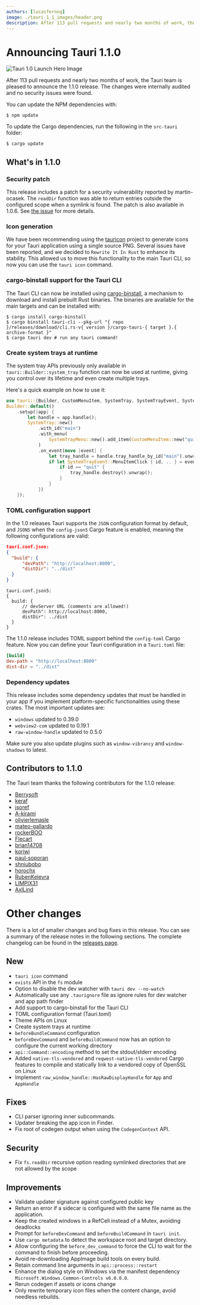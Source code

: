 ```yaml
---
authors: [lucasfernog]
image: ./tauri_1_1_images/header.png
description: After 113 pull requests and nearly two months of work, the Tauri team is pleased to announce the 1.1.0 release.
---
```


# Announcing Tauri 1.1.0

![Tauri 1.0 Launch Hero Image](./tauri_1_1_images/header.png)

After 113 pull requests and nearly two months of work, the Tauri team is pleased to announce the 1.1.0 release. The changes were internally audited and no security issues were found.

You can update the NPM dependencies with:

```
$ npm update
```

To update the Cargo dependencies, run the following in the `src-tauri` folder:

```
$ cargo update
```

## What's in 1.1.0

### Security patch

This release includes a patch for a security vulnerability reported by martin-ocasek. The `readDir` function was able to return entries outside the configured scope when a symlink is found. The patch is also available in 1.0.6. See [the issue](https://github.com/tauri-apps/tauri/issues/4882) for more details.

### Icon generation

We have been recommending using the [tauricon](https://github.com/tauri-apps/tauricon) project to generate icons for your Tauri application using a single source PNG. Several issues have been reported, and we decided to `Rewrite It In Rust` to enhance its stability. This allowed us to move this functionality to the main Tauri CLI, so now you can use the `tauri icon` command.

### cargo-binstall support for the Tauri CLI

The Tauri CLI can now be installed using [cargo-binstall](https://github.com/cargo-bins/cargo-binstall), a mechanism to download and install prebuilt Rust binaries. The binaries are available for the main targets and can be installed with:

```
$ cargo install cargo-binstall
$ cargo binstall tauri-cli --pkg-url "{ repo }/releases/download/cli.rs-v{ version }/cargo-tauri-{ target }.{ archive-format }"
$ cargo tauri dev # run any tauri command!
```

### Create system trays at runtime

The system tray APIs previously only available in `tauri::Builder::system_tray` function can now be used at runtime, giving you control over its lifetime and even create multiple trays.

Here's a quick example on how to use it:

```rust
use tauri::{Builder, CustomMenuItem, SystemTray, SystemTrayEvent, SystemTrayMenu};
Builder::default()
    .setup(|app| {
        let handle = app.handle();
        SystemTray::new()
            .with_id("main")
            .with_menu(
                SystemTrayMenu::new().add_item(CustomMenuItem::new("quit", "Quit"))
            )
            .on_event(move |event| {
                let tray_handle = handle.tray_handle_by_id("main").unwrap();
                if let SystemTrayEvent::MenuItemClick { id, .. } = event {
                    if id == "quit" {
                        tray_handle.destroy().unwrap();
                    }
                }
            })
    });
```

### TOML configuration support

In the 1.0 releases Tauri supports the `JSON` configuration format by default, and `JSON5` when the `config-json5` Cargo feature is enabled, meaning the following configurations are valid:

```json
tauri.conf.json:
{
  "build": {
      "devPath": "http://localhost:8000",
      "distDir": "../dist"
  }
}
```

```json5
tauri.conf.json5:
{
  build: {
      // devServer URL (comments are allowed!)
      devPath": http://localhost:8000,
      distDir": ../dist
  }
}
```

The 1.1.0 release includes TOML support behind the `config-toml` Cargo feature. Now you can define your Tauri configuration in a `Tauri.toml` file:

```toml
[build]
dev-path = "http://localhost:8000"
dist-dir = "../dist"
```

### Dependency updates

This release includes some dependency updates that must be handled in your app if you implement platform-specific functionalities using these crates. The most important updates are:

- `windows` updated to 0.39.0
- `webview2-com` updated to 0.19.1
- `raw-window-handle` updated to 0.5.0

Make sure you also update plugins such as `window-vibrancy` and `window-shadows` to latest.

## Contributors to 1.1.0

The Tauri team thanks the following contributors for the 1.1.0 release:

- [Berrysoft](https://github.com/Berrysoft)
- [keraf](https://github.com/keraf)
- [jsoref](https://github.com/jsoref)
- [A-kirami](https://github.com/A-kirami)
- [olivierlemasle](https://github.com/olivierlemasle)
- [mateo-gallardo](https://github.com/mateo-gallardo)
- [rockerBOO](https://github.com/rockerBOO)
- [Flecart](https://github.com/Flecart)
- [brian14708](https://github.com/brian14708)
- [koriwi](https://github.com/koriwi)
- [paul-soporan](https://github.com/paul-soporan)
- [shniubobo](https://github.com/shniubobo)
- [horochx](https://github.com/horochx)
- [RubenKelevra](https://github.com/RubenKelevra)
- [LIMPIX31](https://github.com/LIMPIX31)
- [AxlLind](https://github.com/AxlLind)

# Other changes

There is a lot of smaller changes and bug fixes in this release. You can see a summary of the release notes in the following sections. The complete changelog can be found in the [releases page](https://tauri.app/releases).

## New

- `tauri icon` command
- `exists` API in the `fs` module
- Option to disable the dev watcher with `tauri dev --no-watch`
- Automatically use any `.taurignore` file as ignore rules for dev watcher and app path finder
- Add support to cargo-binstall for the Tauri CLI
- TOML configuration format (Tauri.toml)
- Theme APIs on Linux
- Create system trays at runtime
- `beforeBundleCommand` configuration
- `beforeDevCommand` and `beforeBuildCommand` now has an option to configure the current working directory
- `api::Command::encoding` method to set the stdout/stderr encoding
- Added `native-tls-vendored` and `reqwest-native-tls-vendored` Cargo features to compile and statically link to a vendored copy of OpenSSL on Linux
- Implement `raw_window_handle::HasRawDisplayHandle` for `App` and `AppHandle`

## Fixes

- CLI parser ignoring inner subcommands.
- Updater breaking the app icon in Finder.
- Fix root of codegen output when using the `CodegenContext` API.

## Security

- Fix `fs.readDir` recursive option reading symlinked directories that are not allowed by the scope

## Improvements

- Validate updater signature against configured public key
- Return an error if a sidecar is configured with the same file name as the application.
- Keep the created windows in a RefCell instead of a Mutex, avoiding deadlocks
- Prompt for `beforeDevCommand` and `beforeBuildCommand` in `tauri init`.
- Use `cargo metadata` to detect the workspace root and target directory.
- Allow configuring the `before_dev_command` to force the CLI to wait for the command to finish before proceeding.
- Avoid re-downloading AppImage build tools on every build.
- Retain command line arguments in `api::process::restart`
- Enhance the dialog style on Windows via the manifest dependency `Microsoft.Windows.Common-Controls v6.0.0.0`.
- Rerun codegen if assets or icons change
- Only rewrite temporary icon files when the content change, avoid needless rebuilds.
